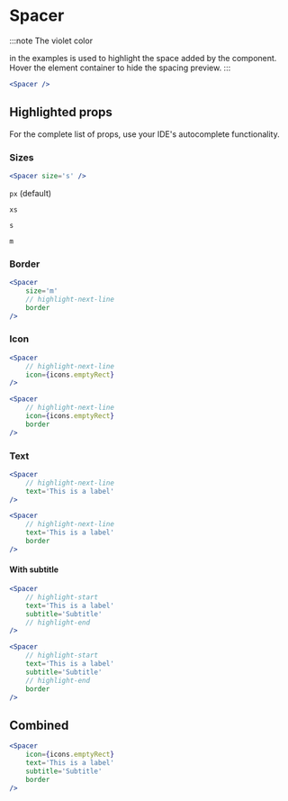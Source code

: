 # Spacer


:::note
The violet color <div className='es-uic-bg-violet-50 es-uic-transition es-uic-size-5.5 es-uic-rounded es-uic-inline-block' /> in the examples is used to highlight the space added by the component.
Hover the element container to hide the spacing preview.
:::

<ComponentShowcase className='esd-hide-bg-on-hover'>
	<Spacer className='es-uic-bg-violet-50 es-uic-transition' />
</ComponentShowcase>

```jsx
<Spacer />
```

## Highlighted props

For the complete list of props, use your IDE's autocomplete functionality.

### Sizes

```jsx
<Spacer size='s' />
```

`px` (default)

<ComponentShowcase className='esd-hide-bg-on-hover'>
	<Spacer
		size='px'
		className='es-uic-bg-violet-50 es-uic-transition'
	/>
</ComponentShowcase>

`xs`

<ComponentShowcase className='esd-hide-bg-on-hover'>
	<Spacer
		size='xs'
		className='es-uic-bg-violet-50 es-uic-transition'
	/>
</ComponentShowcase>

`s`

<ComponentShowcase className='esd-hide-bg-on-hover'>
	<Spacer
		size='s'
		className='es-uic-bg-violet-50 es-uic-transition'
	/>
</ComponentShowcase>

`m`

<ComponentShowcase className='esd-hide-bg-on-hover'>
	<Spacer
		size='m'
		className='es-uic-bg-violet-50 es-uic-transition'
	/>
</ComponentShowcase>

### Border

<ComponentShowcase className='esd-hide-bg-on-hover'>
	<Spacer
		border
		size='m'
		className='es-uic-bg-violet-50 es-uic-transition'
	/>
</ComponentShowcase>

```jsx
<Spacer
	size='m'
	// highlight-next-line
	border
/>
```

### Icon

<ComponentShowcase className='esd-hide-bg-on-hover'>
	<Spacer
		className='es-uic-bg-violet-50 es-uic-transition'
		icon={icons.emptyRect}
	/>
</ComponentShowcase>

```jsx
<Spacer
	// highlight-next-line
	icon={icons.emptyRect}
/>
```

<ComponentShowcase className='esd-hide-bg-on-hover'>
	<Spacer
		border
		className='es-uic-bg-violet-50 es-uic-transition'
		icon={icons.emptyRect}
	/>
</ComponentShowcase>

```jsx
<Spacer
	// highlight-next-line
	icon={icons.emptyRect}
	border
/>
```

### Text

<ComponentShowcase className='esd-hide-bg-on-hover'>
	<Spacer
		className='es-uic-bg-violet-50 es-uic-transition'
		text='This is a label'
	/>
</ComponentShowcase>

```jsx
<Spacer
	// highlight-next-line
	text='This is a label'
/>
```

<ComponentShowcase className='esd-hide-bg-on-hover'>
	<Spacer
		border
		className='es-uic-bg-violet-50 es-uic-transition'
		text='This is a label'
	/>
</ComponentShowcase>

```jsx
<Spacer
	// highlight-next-line
	text='This is a label'
	border
/>
```

#### With subtitle

<ComponentShowcase className='esd-hide-bg-on-hover'>
	<Spacer
		className='es-uic-bg-violet-50 es-uic-transition'
		text='This is a label'
	/>
</ComponentShowcase>

```jsx
<Spacer
	// highlight-start
	text='This is a label'
	subtitle='Subtitle'
	// highlight-end
/>
```

<ComponentShowcase className='esd-hide-bg-on-hover'>
	<Spacer
		border
		className='es-uic-bg-violet-50 es-uic-transition'
		text='This is a label'
		subtitle='Subtitle'
	/>
</ComponentShowcase>

```jsx
<Spacer
	// highlight-start
	text='This is a label'
	subtitle='Subtitle'
	// highlight-end
	border
/>
```

## Combined

<ComponentShowcase className='esd-hide-bg-on-hover'>
	<Spacer
		border
		className='es-uic-bg-violet-50 es-uic-transition'
		text='This is a label'
		subtitle='Subtitle'
		icon={icons.emptyRect}
	/>
</ComponentShowcase>

```jsx
<Spacer
	icon={icons.emptyRect}
	text='This is a label'
	subtitle='Subtitle'
	border
/>
```
